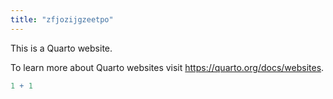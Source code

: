 ```yaml
---
title: "zfjozijgzeetpo"
---
```


This is a Quarto website.

To learn more about Quarto websites visit <https://quarto.org/docs/websites>.

```r
1 + 1
```
